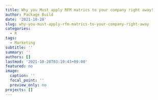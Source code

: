 ```yaml
---
title: Why you Must apply RFM matrics to your company right away!
author: Package Build
date: '2021-10-28'
slug: why-you-must-apply-rfm-matrics-to-your-company-right-away
categories:
  - R
tags:
  - Marketing
subtitle: ''
summary: ''
authors: []
lastmod: '2021-10-28T03:10:43+09:00'
featured: no
image:
  caption: ''
  focal_point: ''
  preview_only: no
projects: []
---
```

